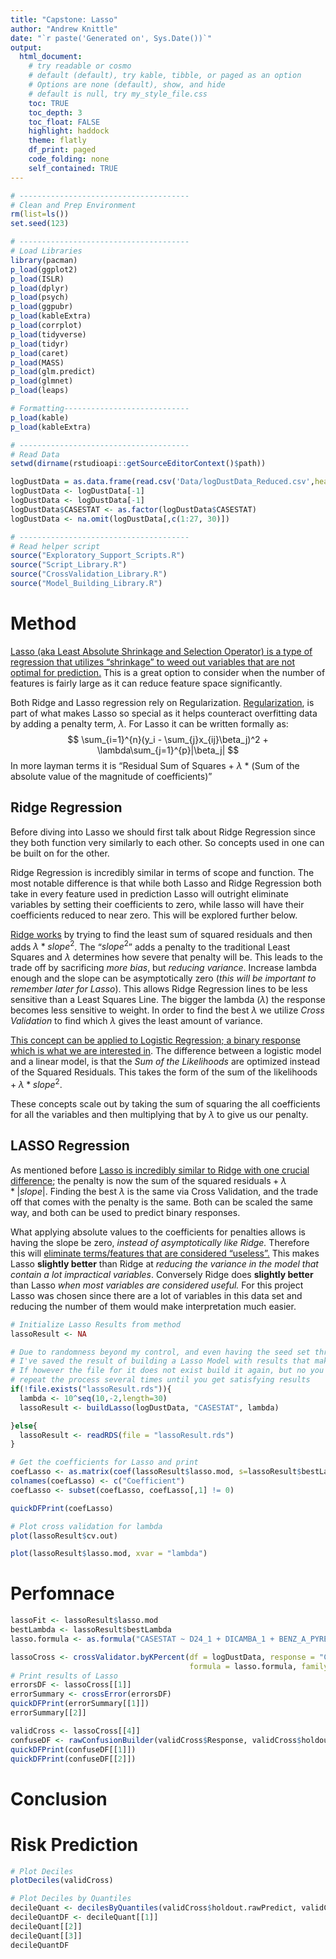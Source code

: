 ```yaml
---
title: "Capstone: Lasso"
author: "Andrew Knittle"
date: "`r paste('Generated on', Sys.Date())`" 
output: 
  html_document: 
    # try readable or cosmo
    # default (default), try kable, tibble, or paged as an option
    # Options are none (default), show, and hide
    # default is null, try my_style_file.css
    toc: TRUE
    toc_depth: 3
    toc_float: FALSE
    highlight: haddock
    theme: flatly
    df_print: paged
    code_folding: none
    self_contained: TRUE
---
```


```r
# --------------------------------------
# Clean and Prep Environment
rm(list=ls())
set.seed(123)

# --------------------------------------
# Load Libraries
library(pacman)
p_load(ggplot2)
p_load(ISLR)
p_load(dplyr)
p_load(psych)
p_load(ggpubr)
p_load(kableExtra)
p_load(corrplot)
p_load(tidyverse)
p_load(tidyr)
p_load(caret)
p_load(MASS)
p_load(glm.predict)
p_load(glmnet)
p_load(leaps)

# Formatting----------------------------
p_load(kable)
p_load(kableExtra)

# --------------------------------------
# Read Data
setwd(dirname(rstudioapi::getSourceEditorContext()$path))

logDustData = as.data.frame(read.csv('Data/logDustData_Reduced.csv',header=T,sep=','))
logDustData <- logDustData[-1]
logDustData <- logDustData[-1]
logDustData$CASESTAT <- as.factor(logDustData$CASESTAT)
logDustData <- na.omit(logDustData[,c(1:27, 30)])

# --------------------------------------
# Read helper script
source("Exploratory_Support_Scripts.R")
source("Script_Library.R")
source("CrossValidation_Library.R")
source("Model_Building_Library.R")


```

# Method

[Lasso (aka Least Absolute Shrinkage and Selection Operator) is a type of regression that utilizes "shrinkage" to weed out variables that are not optimal for prediction.](https://www.statisticshowto.com/lasso-regression/) This is a great option to consider when the number of features is fairly large as it can reduce feature space significantly.

Both Ridge and Lasso regression rely on Regularization. [Regularization](https://www.mygreatlearning.com/blog/understanding-of-lasso-regression/), is part of what makes Lasso so special as it helps counteract overfitting data by adding a penalty term, $\lambda$. For Lasso it can be written formally as:
$$
\sum_{i=1}^{n}(y_i - \sum_{j}x_{ij}\beta_j)^2 + \lambda\sum_{j=1}^{p}|\beta_j|
$$
In more layman terms it is "Residual Sum of Squares + $\lambda$ * (Sum of the absolute value of the magnitude of coefficients)"

## Ridge Regression

Before diving into Lasso we should first talk about Ridge Regression since they both function very similarly to each other. So concepts used in one can be built on for the other.

Ridge Regression is incredibly similar in terms of scope and function. The most notable difference is that while both Lasso and Ridge Regression both take in every feature used in prediction Lasso will outright eliminate variables by setting their coefficients to zero, while lasso will have their coefficients reduced to near zero. This will be explored further below.

[Ridge works](https://youtu.be/Q81RR3yKn30?t=287) by trying to find the least sum of squared residuals and then adds $\lambda*slope^2$. The "$slope^2$" adds a penalty to the traditional Least Squares and $\lambda$ determines how severe that penalty will be. This leads to the trade off by sacrificing *more bias*, but *reducing variance*. Increase lambda enough and the slope can be asymptotically zero (*this will be important to remember later for Lasso*). This allows Ridge Regression lines to be less sensitive than a Least Squares Line. The bigger the lambda ($\lambda$) the response becomes less sensitive to weight. In order to find the best $\lambda$ we utilize *Cross Validation* to find which $\lambda$ gives the least amount of variance.

[This concept can be applied to Logistic Regression; a binary response which is what we are interested in](https://youtu.be/Q81RR3yKn30?t=807). The difference between a logistic model and a linear model, is that the *Sum of the Likelihoods* are optimized instead of the Squared Residuals. This takes the form of $\text{the sum of the likelihoods} + \lambda*slope^2$. 

These concepts scale out by taking the sum of squaring the all coefficients for all the variables and then multiplying that by $\lambda$ to give us our penalty. 


## LASSO Regression

As mentioned before [Lasso is incredibly similar to Ridge with one crucial difference](https://youtu.be/NGf0voTMlcs?t=172); the penalty is now $\text{the sum of the squared residuals} + \lambda*|slope|$. Finding the best $\lambda$ is the same via Cross Validation, and the trade off that comes with the penalty is the same. Both can be scaled the same way, and both can be used to predict binary responses.

What applying absolute values to the coefficients for penalties allows is having the slope be zero, *instead of asymptotically like Ridge.* Therefore this will [eliminate terms/features that are considered "useless".](https://youtu.be/NGf0voTMlcs?t=411) This makes Lasso **slightly better** than Ridge at *reducing the variance in the model that contain a lot impractical variables*. Conversely Ridge does **slightly better** than Lasso *when most variables are considered useful.* For this project Lasso was chosen since there are a lot of variables in this data set and reducing the number of them would make interpretation much easier.

```r

# Initialize Lasso Results from method
lassoResult <- NA

# Due to randomness beyond my control, and even having the seed set throughout
# I've saved the result of building a Lasso Model with results that make sense.
# If however the file for it does not exist build it again, but no you may need
# repeat the process several times until you get satisfying results
if(!file.exists("lassoResult.rds")){
  lambda <- 10^seq(10,-2,length=30)
  lassoResult <- buildLasso(logDustData, "CASESTAT", lambda)

}else{
  lassoResult <- readRDS(file = "lassoResult.rds")
}

# Get the coefficients for Lasso and print
coefLasso <- as.matrix(coef(lassoResult$lasso.mod, s=lassoResult$bestLambda))
colnames(coefLasso) <- c("Coefficient")
coefLasso <- subset(coefLasso, coefLasso[,1] != 0)

quickDFPrint(coefLasso)

# Plot cross validation for lambda
plot(lassoResult$cv.out)

plot(lassoResult$lasso.mod, xvar = "lambda")


```

# Perfomnace

```r


lassoFit <- lassoResult$lasso.mod
bestLambda <- lassoResult$bestLambda
lasso.formula <- as.formula("CASESTAT ~ D24_1 + DICAMBA_1 + BENZ_A_PYRENE_1 + PCB180_1 + CARBARYL_1 + A_CHLORDANE_1 + CHLORPYRIFOS_1 + DDE_1 + DDT_1 + DIAZINON_1 + METHOXYCHLOR_1 + PROPOXUR_1 + PENTACHLOROPHENOL_1")

lassoCross <- crossValidator.byKPercent(df = logDustData, response = "CASESTAT", 
                                        formula = lasso.formula, family="lasso",bestLambda=bestLambda, tol=0.5)
# Print results of Lasso
errorsDF <- lassoCross[[1]]
errorSummary <- crossError(errorsDF)
quickDFPrint(errorSummary[[1]])
errorSummary[[2]]

validCross <- lassoCross[[4]]
confuseDF <- rawConfusionBuilder(validCross$Response, validCross$holdout.tolPredict)
quickDFPrint(confuseDF[[1]])
quickDFPrint(confuseDF[[2]])
```

# Conclusion

# Risk Prediction

```r

# Plot Deciles
plotDeciles(validCross)

# Plot Deciles by Quantiles
decileQuant <- decilesByQuantiles(validCross$holdout.rawPredict, validCross$Response)
decileQuantDF <- decileQuant[[1]]
decileQuant[[2]]
decileQuant[[3]]
decileQuantDF

```










